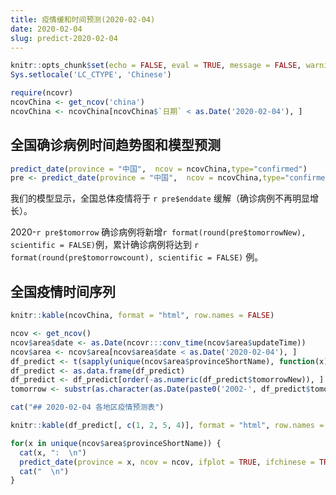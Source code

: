 ```yaml
---
title: 疫情缓和时间预测(2020-02-04)
date: 2020-02-04
slug: predict-2020-02-04
---
```


```r
knitr::opts_chunk$set(echo = FALSE, eval = TRUE, message = FALSE, warning = FALSE, error = FALSE)
Sys.setlocale('LC_CTYPE', 'Chinese')
```

```r
require(ncovr)
ncovChina <- get_ncov('china') 
ncovChina <- ncovChina[ncovChina$`日期` < as.Date('2020-02-04'), ]
```

## 全国确诊病例时间趋势图和模型预测

```r
predict_date(province = "中国",  ncov = ncovChina,type="confirmed")
pre <- predict_date(province = "中国",  ncov = ncovChina,type="confirmed", ifplot = FALSE)
```


我们的模型显示，全国总体疫情将于 `r pre$enddate` 缓解（确诊病例不再明显增长）。

2020-`r pre$tomorrow` 确诊病例将新增`r format(round(pre$tomorrowNew), scientific = FALSE)`例，累计确诊病例将达到 `r format(round(pre$tomorrowcount), scientific = FALSE)` 例。

## 全国疫情时间序列

```r
knitr::kable(ncovChina, format = "html", row.names = FALSE)
```


```r
ncov <- get_ncov()
ncov$area$date <- as.Date(ncovr:::conv_time(ncov$area$updateTime))
ncov$area <- ncov$area[ncov$area$date < as.Date('2020-02-04'), ]
df_predict <- t(sapply(unique(ncov$area$provinceShortName), function(x) predict_date(province = x, ncov = ncov, ifplot = FALSE)))
df_predict <- as.data.frame(df_predict)
df_predict <- df_predict[order(-as.numeric(df_predict$tomorrowNew)), ]
tomorrow <- substr(as.character(as.Date(paste0('2002-', df_predict$tomorrow[1]))-1), 6,  10)
```

```r
cat("## 2020-02-04 各地区疫情预测表")
```

```r
knitr::kable(df_predict[, c(1, 2, 5, 4)], format = "html", row.names = FALSE, col.names = c("地区", "疫情缓解日期", paste0(tomorrow, "新增确诊人数预测"), paste0(tomorrow, "累计确诊人数预测")))
```

```r
for(x in unique(ncov$area$provinceShortName)) {
  cat(x, ":  \n")
  predict_date(province = x, ncov = ncov, ifplot = TRUE, ifchinese = TRUE)
  cat("  \n")
}
```
